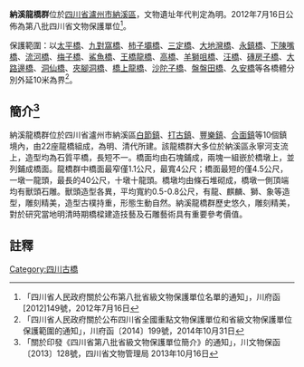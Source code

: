 {{msg:四川省文物保護單位
|名稱 = 納溪龍橋群
|編號 = 125
|圖片 = 
|級別 = S8
|分類 = 
|時代 = [[明代|明代]]
|地点 = [[四川省|四川省]][[瀘州市|瀘州市]][[納溪區|納溪區]]
|坐標 =
|登錄 = 2012年7月16日
}}
'''納溪龍橋群'''位於[[四川省|四川省]][[瀘州市|瀘州市]][[納溪區|納溪區]]，文物遺址年代判定為明。2012年7月16日公佈為第八批四川省文物保護單位<ref>「四川省人民政府關於公布第八批省級文物保護單位名單的通知」，川府函[2012]149號，2012年7月16日</ref>。

保護範圍：以[[太平橋|太平橋]]、[[九對窩橋|九對窩橋]]、[[柿子壩橋|柿子壩橋]]、[[三定橋|三定橋]]、[[大地灣橋|大地灣橋]]、[[永鎮橋|永鎮橋]]、[[下陳嘴橋|下陳嘴橋]]、[[流河橋|流河橋]]、[[梅子橋|梅子橋]]、[[鯊魚橋|鯊魚橋]]、[[王橋龍橋|王橋龍橋]]、[[高橋|高橋]]、[[羊獅咀橋|羊獅咀橋]]、[[汪橋|汪橋]]、[[磚房子橋|磚房子橋]]、[[大路邊橋|大路邊橋]]、[[洞仙橋|洞仙橋]]、[[夾腳洞橋|夾腳洞橋]]、[[橋上龍橋|橋上龍橋]]、[[沙陀子橋|沙陀子橋]]、[[盤盤田橋|盤盤田橋]]、[[久安橋|久安橋]]等各橋體分別外延10米為界<ref>「四川省人民政府關於公布四川省全國重點文物保護單位和省級文物保護單位保護範圍的通知」，川府函〔2014〕199號，2014年10月31日</ref>。
== 簡介<ref>「關於印發《四川省第八批省級文物保護單位簡介》的通知」，川文物保函〔2013〕128號，四川省文物管理局  2013年10月16日</ref> ==
納溪龍橋群位於四川省瀘州市納溪區[[白節鎮|白節鎮]]、[[打古鎮|打古鎮]]、[[豐樂鎮|豐樂鎮]]、[[合面鎮|合面鎮]]等10個鎮境內，由22座龍橋組成，為明、清代所建。該龍橋群大多位於納溪區永寧河支流上，造型均為石質平橋，長短不一。橋面均由石塊鋪成，兩塊一組嵌於橋墩上，並列鋪成橋面。龍橋群中橋面最窄僅1.1公尺，最寬4公尺；橋面最短的僅4.5公尺，一墩一龍頭，最長的40公尺，十墩十龍頭。橋墩均由條石堆砌成，橋墩一側頂端均有獸頭石雕。獸頭造型各異，平均寬約0.5-0.8公尺，有龍、麒麟、獅、象等造型，雕刻精美，造型古樸持重，形態生動自然。納溪龍橋群歷史悠久，雕刻精美，對於研究當地明清時期橋樑建造技藝及石雕藝術具有重要參考價值。
==註釋==
{{reflist}}

[[Category:四川古橋|Category:四川古橋]]